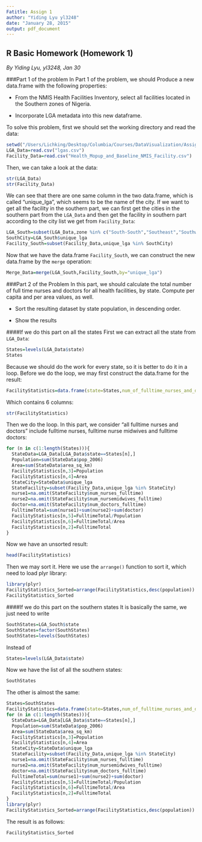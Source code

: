 ```yaml
---
Fatitle: Assign 1
author: "Yiding Lyu yl3248"
date: "January 28, 2015"
output: pdf_document
---
```

## R Basic Homework (Homework 1)

*By Yiding Lyu, yl3248, Jan 30*

###Part 1 of the problem
In Part 1 of the problem, we should Produce a new data.frame with the following properties: 

* From the NMIS Health Facilities Inventory, select all facilities located in the Southern zones of Nigeria.

* Incorporate LGA metadata into this new dataframe.

To solve this problem, first we should set the working directory and read the data:

```r
setwd("/Users/Lichking/Desktop/Columbia/Courses/DataVisualization/Assignments/Assignment1")
LGA_Data=read.csv("lgas.csv")
Facility_Data=read.csv("Health_Mopup_and_Baseline_NMIS_Facility.csv")
```

Then, we can take a look at the data:

```r
str(LGA_Data)
str(Facility_Data)
```

We can see that there are one same column in the two data.frame, which is called "unique\_lga", which seems to be the name of the city. If we want to get all the facility in the southern part, we can first get the cities in the southern part from the `LGA_Data` and then get the facility in southern part according to the city list we get from `Facility_Data`: 

```r
LGA_South=subset(LGA_Data,zone %in% c("South-South","Southeast","Southwest"))
SouthCity=LGA_South$unique_lga
Facility_South=subset(Facility_Data,unique_lga %in% SouthCity)
```

Now that we have the data.frame `Facility_South`, we can construct the new data.frame by the `merge` operation:

```r
Merge_Data=merge(LGA_South,Facility_South,by="unique_lga")
```

###Part 2 of the Problem
In this part, we should calculate the total number of full time nurses and doctors for all health facilities, by state. Compute per capita and per area values, as well.

* Sort the resulting dataset by state population, in descending order. 

* Show the results

####If we do this part on all the states
First we can extract all the state from `LGA_Data`: 

```r
States=levels(LGA_Data$state)
States
```

Because we should do the work for every state, so it is better to do it in a loop. Before we do the loop, we may first construct the data.frame for the result:

```r
FacilityStatistics=data.frame(state=States,num_of_fulltime_nurses_and_doctors=rep(NA,length(States)),population=rep(NA,length(States)),area=rep(NA,length(States)),facility_per_capita=rep(NA,length(States)),facility_per_area=rep(NA,length(States)))
```

Which contains 6 columns:
```r
str(FacilityStatistics)
```

Then we do the loop. In this part, we consider "all fulltime nurses and doctors" include fulltime nurses, fulltime nurse midwives and fulltime doctors: 

```r
for (n in c(1:length(States))){
  StateData=LGA_Data[LGA_Data$state==States[n],]
  Population=sum(StateData$pop_2006)
  Area=sum(StateData$area_sq_km)
  FacilityStatistics[n,3]=Population
  FacilityStatistics[n,4]=Area
  StateCity=StateData$unique_lga
  StateFacility=subset(Facility_Data,unique_lga %in% StateCity)
  nurse1=na.omit(StateFacility$num_nurses_fulltime)
  nurse2=na.omit(StateFacility$num_nursemidwives_fulltime)
  doctor=na.omit(StateFacility$num_doctors_fulltime)
  FulltimeTotal=sum(nurse1)+sum(nurse2)+sum(doctor)
  FacilityStatistics[n,5]=FulltimeTotal/Population
  FacilityStatistics[n,6]=FulltimeTotal/Area
  FacilityStatistics[n,2]=FulltimeTotal
}
```

Now we have an unsorted result:

```r
head(FacilityStatistics)
```

Then we may sort it. Here we use the `arrange()` function to sort it, which need to load plyr library:

```r
library(plyr)
FacilityStatistics_Sorted=arrange(FacilityStatistics,desc(population))
FacilityStatistics_Sorted
```

####If we do this part on the southern states
It is basically the same, we just need to write

```r
SouthStates=LGA_South$state
SouthStates=factor(SouthStates)
SouthStates=levels(SouthStates)
```

Instead of 

```r
States=levels(LGA_Data$state)
```

Now we have the list of all the southern states:

```r
SouthStates
```

The other is almost the same:

```r
States=SouthStates
FacilityStatistics=data.frame(state=States,num_of_fulltime_nurses_and_doctors=rep(-1,length(States)),population=rep(-1,length(States)),area=rep(-1,length(States)),facility_per_capita=rep(-1,length(States)),facility_per_area=rep(-1,length(States)))
for (n in c(1:length(States))){
  StateData=LGA_Data[LGA_Data$state==States[n],]
  Population=sum(StateData$pop_2006)
  Area=sum(StateData$area_sq_km)
  FacilityStatistics[n,3]=Population
  FacilityStatistics[n,4]=Area
  StateCity=StateData$unique_lga
  StateFacility=subset(Facility_Data,unique_lga %in% StateCity)
  nurse1=na.omit(StateFacility$num_nurses_fulltime)
  nurse2=na.omit(StateFacility$num_nursemidwives_fulltime)
  doctor=na.omit(StateFacility$num_doctors_fulltime)
  FulltimeTotal=sum(nurse1)+sum(nurse2)+sum(doctor)
  FacilityStatistics[n,5]=FulltimeTotal/Population
  FacilityStatistics[n,6]=FulltimeTotal/Area
  FacilityStatistics[n,2]=FulltimeTotal
}
library(plyr)
FacilityStatistics_Sorted=arrange(FacilityStatistics,desc(population))
```

The result is as follows:

```r
FacilityStatistics_Sorted
```

